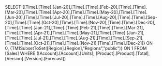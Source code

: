 SELECT {[Time].[Time].[Jan-20],[Time].[Time].[Feb-20],[Time].[Time].[Mar-20],[Time].[Time].[Apr-20],[Time].[Time].[May-20],[Time].[Time].[Jun-20],[Time].[Time].[Jul-20],[Time].[Time].[Aug-20],[Time].[Time].[Sep-20],[Time].[Time].[Oct-20],[Time].[Time].[Nov-20],[Time].[Time].[Dec-20],[Time].[Time].[Jan-21],[Time].[Time].[Feb-21],[Time].[Time].[Mar-21],[Time].[Time].[Apr-21],[Time].[Time].[May-21],[Time].[Time].[Jun-21],[Time].[Time].[Jul-21],[Time].[Time].[Aug-21],[Time].[Time].[Sep-21],[Time].[Time].[Oct-21],[Time].[Time].[Nov-21],[Time].[Time].[Dec-21]} ON 0, {TM1SubsetToSet([Region].[Region],"Regions","public")} ON 1 FROM [Sales] WHERE ([Account].[Account].[Units], [Product].[Product].[Total], [Version].[Version].[Forecast])